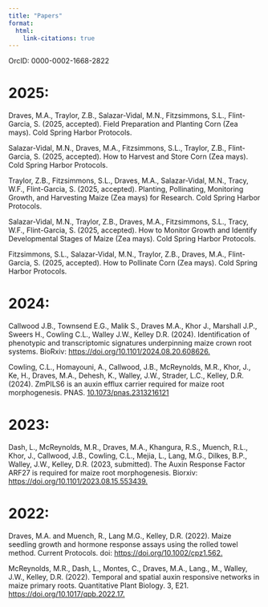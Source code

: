 ```yaml
---
title: "Papers"
format: 
  html: 
    link-citations: true
---
```


OrcID: 0000-0002-1668-2822

# 2025: 

Draves, M.A., Traylor, Z.B., Salazar-Vidal, M.N., Fitzsimmons, S.L., Flint-Garcia, S. (2025, accepted). Field Preparation and Planting Corn (Zea mays). Cold Spring Harbor Protocols.

Salazar-Vidal, M.N., Draves, M.A., Fitzsimmons, S.L., Traylor, Z.B., Flint-Garcia, S. (2025, accepted). How to Harvest and Store Corn (Zea mays). Cold Spring Harbor Protocols. 

Traylor, Z.B., Fitzsimmons, S.L., Draves, M.A., Salazar-Vidal, M.N., Tracy, W.F., Flint-Garcia, S. (2025, accepted). Planting, Pollinating, Monitoring Growth, and Harvesting Maize (Zea mays) for Research. Cold Spring Harbor Protocols. 

Salazar-Vidal, M.N., Traylor, Z.B., Draves, M.A., Fitzsimmons, S.L., Tracy, W.F., Flint-Garcia, S. (2025, accepted). How to Monitor Growth and Identify Developmental Stages of Maize (Zea mays). Cold Spring Harbor Protocols.

Fitzsimmons, S.L., Salazar-Vidal, M.N., Traylor, Z.B., Draves, M.A., Flint-Garcia, S. (2025, accepted). How to Pollinate Corn (Zea mays). Cold Spring Harbor Protocols. 


# 2024:

<div>

Callwood J.B., Townsend E.G., Malik S., Draves M.A., Khor J., Marshall J.P., Sweers H., Cowling C.L., Walley J.W., Kelley D.R. (2024). Identification of phenotypic and transcriptomic signatures underpinning maize crown root systems. BioRxiv: [https://doi.org/10.1101/2024.08.20.608626.](https://www.biorxiv.org/content/10.1101/2024.08.20.608626v1)

Cowling, C.L., Homayouni, A., Callwood, J.B., McReynolds, M.R., Khor, J., Ke, H., Draves, M.A., Dehesh, K., Walley, J.W., Strader, L.C., Kelley, D.R. (2024). ZmPILS6 is an auxin efflux carrier required for maize root morphogenesis. PNAS. [10.1073/pnas.2313216121](https://pubmed.ncbi.nlm.nih.gov/38781209/)


</div>

# 2023:

<div>

Dash, L., McReynolds, M.R., Draves, M.A., Khangura, R.S., Muench, R.L., Khor, J., Callwood, J.B., Cowling, C.L., Mejia, L., Lang, M.G., Dilkes, B.P., Walley, J.W., Kelley, D.R. (2023, submitted). The Auxin Response Factor ARF27 is required for maize root morphogenesis. Biorxiv: [https://doi.org/10.1101/2023.08.15.553439.](https://www.biorxiv.org/content/10.1101/2023.08.15.553439v1.full)

</div>

<div>

# 2022: 

Draves, M.A. and Muench, R., Lang M.G., Kelley, D.R. (2022). Maize seedling growth and hormone response assays using the rolled towel method. Current Protocols. doi: [https://doi.org/10.1002/cpz1.562.](https://currentprotocols.onlinelibrary.wiley.com/doi/full/10.1002/cpz1.562)

McReynolds, M.R., Dash, L., Montes, C., Draves, M.A., Lang., M., Walley, J.W., Kelley, D.R. (2022). Temporal and spatial auxin responsive networks in maize primary roots. Quantitative Plant Biology. 3, E21. [https://doi.org/10.1017/qpb.2022.17.](https://www.cambridge.org/core/journals/quantitative-plant-biology/article/temporal-and-spatial-auxin-responsive-networks-in-maize-primary-roots/32E1E4BED66D3EBA9C36E110BA5B5827#article.)

</div>
